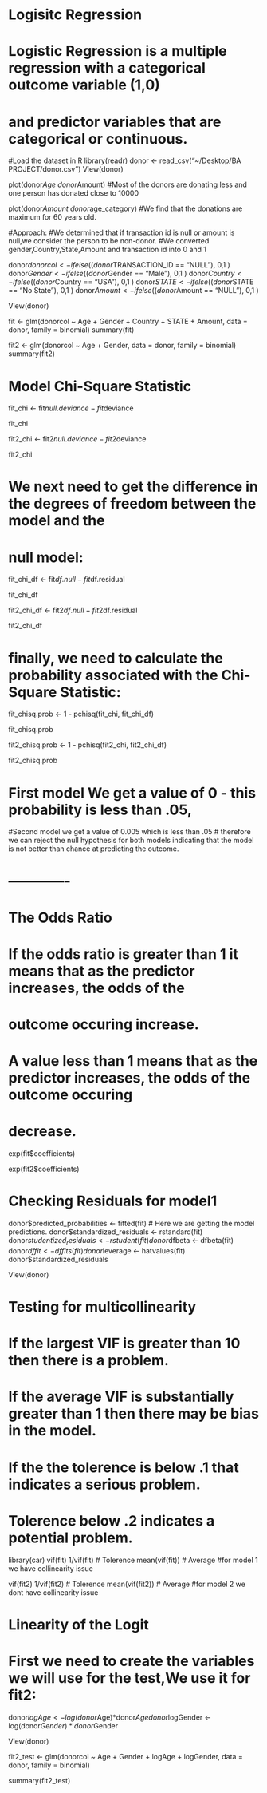 # Logisitc Regression

# Logistic Regression is a multiple regression with a categorical outcome variable (1,0)
# and predictor variables that are categorical or continuous.

#Load the dataset in R
library(readr)
donor <- read_csv("~/Desktop/BA PROJECT/donor.csv")
View(donor)

plot(donor$Age ~ donor$Amount)
#Most of the donors are donating less and one person has donated close to 10000

plot(donor$Amount ~ donor$age_category)
#We find that the donations are maximum for 60 years old.

#Approach:
#We determined that if transaction id is null or amount is null,we consider the person to be non-donor.
#We converted gender,Country,State,Amount and transaction id into 0 and 1


donor$donorcol <- ifelse((donor$TRANSACTION_ID == "NULL"), 0,1 )
donor$Gender <- ifelse((donor$Gender == "Male"), 0,1 )
donor$Country <- ifelse((donor$Country == "USA"), 0,1 )
donor$STATE <- ifelse((donor$STATE == "No State"), 0,1 )
donor$Amount <- ifelse((donor$Amount == "NULL"), 0,1 )

View(donor)

fit <- glm(donorcol ~ Age + Gender + Country + STATE + Amount, data = donor, family = binomial)
summary(fit)

fit2 <- glm(donorcol ~ Age + Gender, data = donor, family = binomial)
summary(fit2)

# Model Chi-Square Statistic

fit_chi <- fit$null.deviance - fit$deviance

fit_chi

fit2_chi <- fit2$null.deviance - fit2$deviance

fit2_chi

# We next need to get the difference in the degrees of freedom between the model and the
# null model:

fit_chi_df <- fit$df.null - fit$df.residual 

fit_chi_df

fit2_chi_df <- fit2$df.null - fit2$df.residual 

fit2_chi_df
  
# finally, we need to calculate the probability associated with the Chi-Square Statistic:

fit_chisq.prob <- 1 - pchisq(fit_chi, fit_chi_df)
  
fit_chisq.prob

fit2_chisq.prob <- 1 - pchisq(fit2_chi, fit2_chi_df)
  
fit2_chisq.prob

# First model We get a value of 0 - this probability is less than .05, 
#Second model we get a value of 0.005 which is less than .05
# therefore we can reject the null hypothesis for both models indicating that the model is not better than chance at predicting the outcome.




# -------------

# The Odds Ratio

# If the odds ratio is greater than 1 it means that as the predictor increases, the odds of the 
# outcome occuring increase.
# A value less than 1 means that as the predictor increases, the odds of the outcome occuring 
# decrease.

exp(fit$coefficients)

exp(fit2$coefficients)


# Checking Residuals for model1

donor$predicted_probabilities <- fitted(fit) # Here we are getting the model predictions.
donor$standardized_residuals <- rstandard(fit)
donor$studentized_residuals <- rstudent(fit)
donor$dfbeta <- dfbeta(fit)
donor$dffit <- dffits(fit)
donor$leverage <- hatvalues(fit)
donor$standardized_residuals


View(donor)

# Testing for multicollinearity

# If the largest VIF is greater than 10 then there is a problem.
# If the average VIF is substantially greater than 1 then there may be bias in the model.
# If the the tolerence is below .1 that indicates a serious problem.
# Tolerence below .2 indicates a potential problem.

library(car)
vif(fit)
1/vif(fit) # Tolerence
mean(vif(fit)) # Average
#for model 1 we have collinearity issue

vif(fit2)
1/vif(fit2) # Tolerence
mean(vif(fit2)) # Average
#for model 2 we dont have collinearity issue

# Linearity of the Logit

# First we need to create the variables we will use for the test,We use it for fit2:

donor$logAge <- log(donor$Age)*donor$Age
donor$logGender <- log(donor$Gender)*donor$Gender


View(donor)

fit2_test <- glm(donorcol ~ Age + Gender + logAge + logGender,
                   data = donor,
                   family = binomial)

summary(fit2_test)


